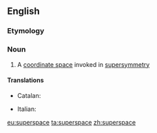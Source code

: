 ==English==

===Etymology===
{{prefix|super|space|lang=en}}

===Noun===
{{wikipedia}}
{{en-noun}}

# {{lb|en|physics}} A [[coordinate space]] invoked in [[supersymmetry]]

====Translations====
{{trans-top|coordinate space in supersymmetry}}
* Catalan: {{t|ca|superespai|m}}
{{trans-mid}}
* Italian: {{t|it|superspazio|m}}
{{trans-bottom}}

[[eu:superspace]]
[[ta:superspace]]
[[zh:superspace]]